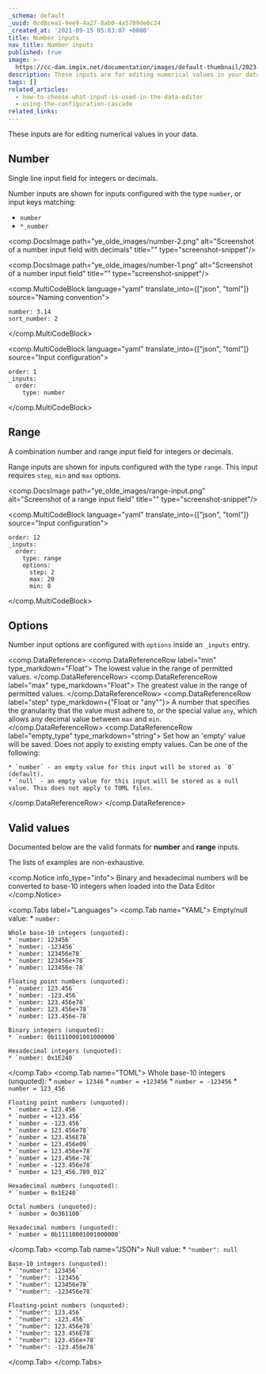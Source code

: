 ```yaml
---
_schema: default
_uuid: 0cd8cea1-9ee9-4a27-8ab0-4a5709de6c24
_created_at: '2021-09-15 05:03:07 +0000'
title: Number inputs
nav_title: Number inputs
published: true
image: >-
  https://cc-dam.imgix.net/documentation/images/default-thumbnail/2023-Q4/CloudCannon-Documentation-Thumbnail.png
description: These inputs are for editing numerical values in your data.
tags: []
related_articles:
  - how-to-choose-what-input-is-used-in-the-data-editor
  - using-the-configuration-cascade
related_links:
---
```

These inputs are for editing numerical values in your data.

## Number

Single line input field for integers or decimals.

Number inputs are shown for inputs configured with the type `number`, or input keys matching:

* `number`
* `*_number`

<comp.DocsImage path="ye_olde_images/number-2.png" alt="Screenshot of a number input field with decimals" title="" type="screenshot-snippet"/>

<comp.DocsImage path="ye_olde_images/number-1.png" alt="Screenshot of a number input field" title="" type="screenshot-snippet"/>

<comp.MultiCodeBlock language="yaml" translate_into={["json", "toml"]} source="Naming convention">
```
number: 3.14
sort_number: 2
```
</comp.MultiCodeBlock>

<comp.MultiCodeBlock language="yaml" translate_into={["json", "toml"]} source="Input configuration">
```
order: 1
_inputs:
  order:
    type: number
```
</comp.MultiCodeBlock>

## Range

A combination number and range input field for integers or decimals.

Range inputs are shown for inputs configured with the type `range`. This input requires `step`, `min` and `max` options.

<comp.DocsImage path="ye_olde_images/range-input.png" alt="Screenshot of a range input field" title="" type="screenshot-snippet"/>

<comp.MultiCodeBlock language="yaml" translate_into={["json", "toml"]} source="Input configuration">
```
order: 12
_inputs:
  order:
    type: range
    options:
      step: 2
      max: 20
      min: 0
```
</comp.MultiCodeBlock>

## Options

Number input options are configured with `options` inside an `_inputs` entry.

<comp.DataReference>
 <comp.DataReferenceRow label="min" type_markdown="Float">
    The lowest value in the range of permitted values.
 </comp.DataReferenceRow>
  <comp.DataReferenceRow label="max" type_markdown="Float">
    The greatest value in the range of permitted values.
 </comp.DataReferenceRow>
  <comp.DataReferenceRow label="step" type_markdown={"Float or \"any\""}>
    A number that specifies the granularity that the value must adhere to, or the special value `any`, which allows any decimal value between `max` and `min`.
 </comp.DataReferenceRow>
  <comp.DataReferenceRow label="empty_type" type_markdown="string">
    Set how an 'empty' value will be saved. Does not apply to existing empty values. Can be one of the following:

    * `number` - an empty value for this input will be stored as `0` (default).
    * `null` - an empty value for this input will be stored as a null value. This does not apply to TOML files.
 </comp.DataReferenceRow>
</comp.DataReference>

## Valid values

Documented below are the valid formats for **number** and **range** inputs.

The lists of examples are non-exhaustive.

<comp.Notice info_type="info">
  Binary and hexadecimal numbers will be converted to base-10 integers when loaded into the Data Editor
</comp.Notice>

<comp.Tabs label="Languages">
  <comp.Tab name="YAML">
    Empty/null value:
    * `number: `

    Whole base-10 integers (unquoted):
    * `number: 123456`
    * `number: -123456`
    * `number: 123456e78`
    * `number: 123456e+78`
    * `number: 123456e-78`

    Floating point numbers (unquoted):
    * `number: 123.456`
    * `number: -123.456`
    * `number: 123.456e78`
    * `number: 123.456e+78`
    * `number: 123.456e-78`

    Binary integers (unquoted):
    * `number: 0b11110001001000000`

    Hexadecimal integers (unquoted):
    * `number: 0x1E240`

  </comp.Tab>
  <comp.Tab name="TOML">
    Whole base-10 integers (unquoted):
    * `number = 12346`
    * `number = +123456`
    * `number = -123456`
    * `number = 123_456`

    Floating point numbers (unquoted):
    * `number = 123.456`
    * `number = +123.456`
    * `number = -123.456`
    * `number = 123.456e78`
    * `number = 123.456E78`
    * `number = 123.456e09`
    * `number = 123.456e+78`
    * `number = 123.456e-78`
    * `number = -123.456e78`
    * `number = 123_456.789_012`

    Hexadecimal numbers (unquoted):
    * `number = 0x1E240`

    Octal numbers (unquoted):
    * `number = 0o361100`

    Hexadecimal numbers (unquoted):
    * `number = 0b11110001001000000`

  </comp.Tab>
  <comp.Tab name="JSON">
    Null value:
    * `"number": null`

    Base-10 integers (unquoted):
    * `"number": 123456`
    * `"number": -123456`
    * `"number": 123456e78`
    * `"number": -123456e78`

    Floating-point numbers (unquoted):
    * `"number": 123.456`
    * `"number": -123.456`
    * `"number": 123.456e78`
    * `"number": 123.456E78`
    * `"number": 123.456e+78`
    * `"number": -123.456e78`

  </comp.Tab>
</comp.Tabs>